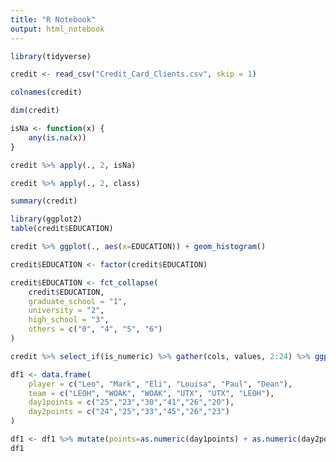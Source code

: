 ```yaml
---
title: "R Notebook"
output: html_notebook
---
```



```r
library(tidyverse)
```


```r
credit <- read_csv("Credit_Card_Clients.csv", skip = 1)
```

```r
colnames(credit)
```

```r
dim(credit)
```

```r
isNa <- function(x) {
    any(is.na(x))
}

credit %>% apply(., 2, isNa)
```


```r
credit %>% apply(., 2, class)
```

```r
summary(credit)
```


```r
library(ggplot2)
table(credit$EDUCATION)

credit %>% ggplot(., aes(x=EDUCATION)) + geom_histogram()
```

```r
credit$EDUCATION <- factor(credit$EDUCATION)

credit$EDUCATION <- fct_collapse(
    credit$EDUCATION,
    graduate_school = "1",
    university = "2",
    high_school = "3",
    others = c("0", "4", "5", "6")
)

credit %>% select_if(is_numeric) %>% gather(cols, values, 2:24) %>% ggplot(., aes(x=values)) + geom_histogram(stat="count") + facet_wrap(~ cols, ncol = 4)
```






```r
df1 <- data.frame(
    player = c("Leo", "Mark", "Eli", "Louisa", "Paul", "Dean"),
    team = c("LEOH", "WOAK", "WOAK", "UTX", "UTX", "LEOH"),
    day1points = c("25","23","30","41","26","20"),
    day2points = c("24","25","33","45","26","23")
)

df1 <- df1 %>% mutate(points=as.numeric(day1points) + as.numeric(day2points), day1points=as.numeric(day1points), day2points=as.numeric(day2points))
df1

```


